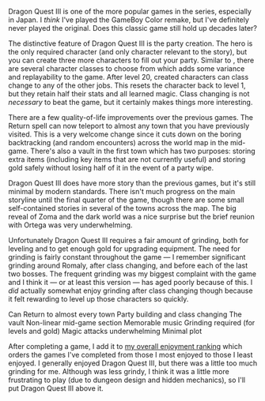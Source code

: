 Dragon Quest&nbsp;III is one of the more popular games in the series, especially in Japan. I _think_ I've played the
GameBoy Color remake, but I've definitely never played the original. Does this classic game still hold up decades later?

<GameHeader game={props.game} />

The distinctive feature of Dragon Quest&nbsp;III is the party creation. The hero is the only required character (and
only character relevant to the story), but you can create three more characters to fill out your party. Similar to
<GameLink slug="final_fantasy" />, there are several character classes to choose from which adds some variance and
replayability to the game. After level 20, created characters can class change to any of the other jobs. This resets the
character back to level 1, but they retain half their stats and all learned magic. Class changing is not _necessary_ to
beat the game, but it certainly makes things more interesting.

There are a few quality-of-life improvements over the previous games. The Return spell can now teleport to almost any
town that you have previously visited. This is a very welcome change since it cuts down on the boring backtracking (and
random encounters) across the world map in the mid-game. There's also a vault in the first town which has two purposes:
storing extra items (including key items that are not currently useful) and storing gold safely without losing half of
it in the event of a party wipe.

Dragon Quest&nbsp;III does have more story than the previous games, but it's still minimal by modern standards.
There isn't much progress on the main storyline until the final quarter of the game, though there are some small
self-contained stories in several of the towns across the map. The big reveal of <Spoiler>Zoma and the dark
world</Spoiler> was a nice surprise but the <Spoiler>brief reunion with Ortega</Spoiler> was very underwhelming.

Unfortunately Dragon Quest&nbsp;III requires a fair amount of grinding, both for leveling and to get enough gold for
upgrading equipment. The need for grinding is fairly constant throughout the game &mdash; I remember significant
grinding around Romaly, after class changing, and before each of the last two bosses. The frequent grinding was my
biggest complaint with the game and I think it &mdash; or at least this version &mdash; has aged poorly because of this.
I _did_ actually somewhat enjoy grinding after class changing though because it felt rewarding to level up those
characters so quickly.

<LikedDisliked>
  <LikedList>
    <LikedItem>Can Return to almost every town</LikedItem>
    <LikedItem>Party building and class changing</LikedItem>
    <LikedItem>The vault</LikedItem>
    <LikedItem>Non-linear mid-game section</LikedItem>
    <LikedItem>Memorable music</LikedItem>
  </LikedList>
  <DislikedList>
    <DislikedItem>Grinding required (for levels and gold)</DislikedItem>
    <DislikedItem>Magic attacks underwhelming</DislikedItem>
    <DislikedItem>Minimal plot</DislikedItem>
  </DislikedList>
</LikedDisliked>

After completing a game, I add it to [my overall enjoyment ranking](/ranking) which orders the games I've completed from
those I most enjoyed to those I least enjoyed. I generally enjoyed Dragon Quest&nbsp;III, but there was a little too
much grinding for me. Although <GameLink slug="final_fantasy_ii" /> was less grindy, I think it was a little more
frustrating to play (due to dungeon design and hidden mechanics), so I'll put Dragon Quest&nbsp;III above it.

<GameRanking game={props.slug} />
